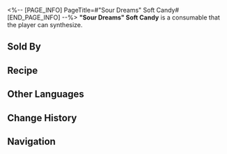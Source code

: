 <%-- [PAGE_INFO]
PageTitle=#"Sour Dreams" Soft Candy#
[END_PAGE_INFO] --%>
{{Consumable Infobox
|id          = 401026
|image       = Item Sour Dreams Soft Candy.png
|type        = Defense Consumables
|rarity      = 2
|effect      = Upon use, immediately heals a single ally by 24% of their Max HP plus 300 extra Max HP.
|description = A highly affordable snack that holds the same status as fried rice in reality. It is enjoyed by both the poor and the wealthy for its intensely sour flavor.
|effectType  = 
|effectType2 = 
|effectType3 = 
|recipe      = {{cx|Source missing}}
|source1     = [[Omni-Synthesizer]]
|source2     = [[Popcorn Food Truck]]
|source3     = 
}}
{{Description|''"Caution: Its excessive acidity may awake you from your dream."''}}
'''"Sour Dreams" Soft Candy''' is a consumable that the player can synthesize.

==Sold By==
{{Shop Availability}}

==Recipe==
{{Recipe
|type            = Synthesis
|group           = Consumable
|Quantum Ripples = 2
|Tranquility     = 2
|sort            = Quantum Ripples;Tranquility
}}

==Other Languages==
{{Other Languages
|en   = "Sour Dreams" Soft Candy
|zhs  = 「酸梦」牌软糖
|zht  = 「酸夢」牌軟糖
|ja   = 「サワードリーム」キャンディ
|ko   = 「새콤한 꿈」 소프트 캔디
|es   = Caramelo blando "Sueños agrios"
|fr   = Bonbon « Rêve acide »
|ru   = Мармеладка «Кислые сны»
|th   = "Sour Dreams" Soft Candy
|vi   = Kẹo Dẻo "Giấc Mơ Chua"
|de   = Kaubonbons „Saure Träume“
|id   = "Sour Dreams" Soft Candy
|pt   = Bala Mastigável "Sonhos Azedos"
}}

==Change History==
{{Change History|2.0}}

==Navigation==
{{Consumable Navbox}}